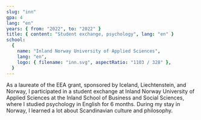 ```yaml
---
slug: "inn"
gpa: 4
lang: "en"
years: { from: "2022", to: "2022" }
title: { content: "Student exchange, psychology", lang: "en" }
school:
  {
    name: "Inland Norway University of Applied Sciences",
    lang: "en",
    logo: { filename: "inn.svg", aspectRatio: "1103 / 328" },
  }
---
```


As a laureate of the EEA grant, sponsored by Iceland, Liechtenstein, and Norway, I participated in a student exchange at Inland Norway University of Applied Sciences at the Inland School of Business and Social Sciences, where I studied psychology in English for 6 months. During my stay in Norway, I learned a lot about Scandinavian culture and philosophy.
